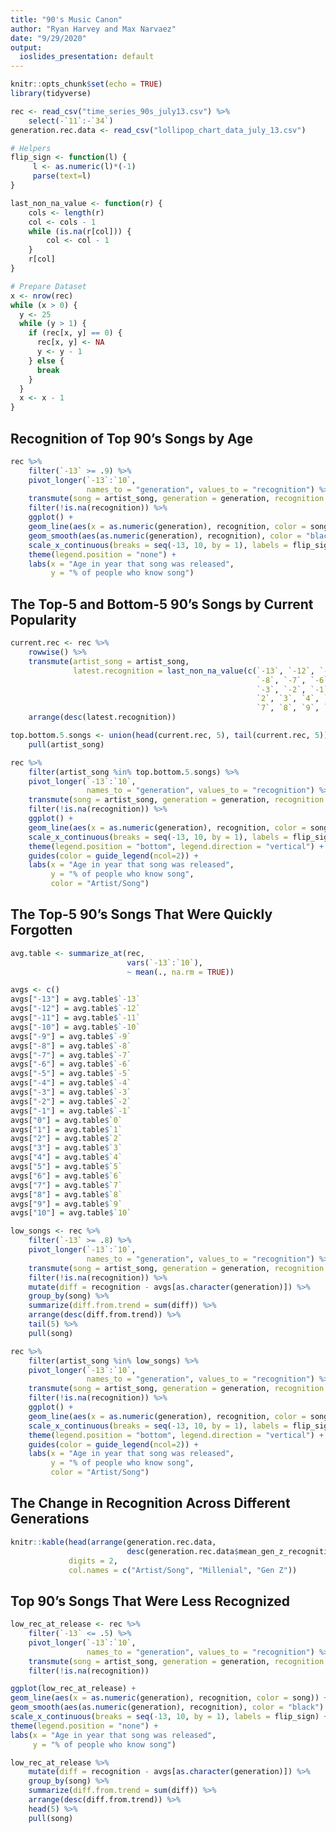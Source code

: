 ```yaml
---
title: "90's Music Canon"
author: "Ryan Harvey and Max Narvaez"
date: "9/29/2020"
output:
  ioslides_presentation: default
---
```


```r
knitr::opts_chunk$set(echo = TRUE)
library(tidyverse)

rec <- read_csv("time_series_90s_july13.csv") %>%
    select(-`11`:-`34`)
generation.rec.data <- read_csv("lollipop_chart_data_july_13.csv")

# Helpers
flip_sign <- function(l) {
     l <- as.numeric(l)*(-1)
     parse(text=l)
}

last_non_na_value <- function(r) {
    cols <- length(r)
    col <- cols - 1
    while (is.na(r[col])) {
        col <- col - 1
    }
    r[col]
}

# Prepare Dataset
x <- nrow(rec)
while (x > 0) {
  y <- 25
  while (y > 1) {
    if (rec[x, y] == 0) {
      rec[x, y] <- NA
      y <- y - 1
    } else {
      break
    }
  }
  x <- x - 1
}
```

## Recognition of Top 90's Songs by Age

```r
rec %>%
    filter(`-13` >= .9) %>%
    pivot_longer(`-13`:`10`,
                 names_to = "generation", values_to = "recognition") %>%
    transmute(song = artist_song, generation = generation, recognition = recognition) %>%
    filter(!is.na(recognition)) %>%
    ggplot() +
    geom_line(aes(x = as.numeric(generation), recognition, color = song)) +
    geom_smooth(aes(as.numeric(generation), recognition), color = "black") +
    scale_x_continuous(breaks = seq(-13, 10, by = 1), labels = flip_sign) +
    theme(legend.position = "none") +
    labs(x = "Age in year that song was released",
         y = "% of people who know song")
```

## The Top-5 and Bottom-5 90's Songs by Current Popularity

```r
current.rec <- rec %>%
    rowwise() %>%
    transmute(artist_song = artist_song,
              latest.recognition = last_non_na_value(c(`-13`, `-12`, `-11`, `-10`, `-9`, 
                                                       `-8`, `-7`, `-6`, `-5`, `-4`,
                                                       `-3`, `-2`, `-1`, `0`, `1`,
                                                       `2`, `3`, `4`, `5`, `6`,
                                                       `7`, `8`, `9`, `10`))) %>%
    arrange(desc(latest.recognition))

top.bottom.5.songs <- union(head(current.rec, 5), tail(current.rec, 5)) %>%
    pull(artist_song)

rec %>%
    filter(artist_song %in% top.bottom.5.songs) %>%
    pivot_longer(`-13`:`10`,
                 names_to = "generation", values_to = "recognition") %>%
    transmute(song = artist_song, generation = generation, recognition = recognition) %>%
    filter(!is.na(recognition)) %>%
    ggplot() +
    geom_line(aes(x = as.numeric(generation), recognition, color = song)) +
    scale_x_continuous(breaks = seq(-13, 10, by = 1), labels = flip_sign) +
    theme(legend.position = "bottom", legend.direction = "vertical") +
    guides(color = guide_legend(ncol=2)) +
    labs(x = "Age in year that song was released",
         y = "% of people who know song",
         color = "Artist/Song")
```

## The Top-5 90's Songs That Were Quickly Forgotten

```r
avg.table <- summarize_at(rec,
                          vars(`-13`:`10`),
                          ~ mean(., na.rm = TRUE))

avgs <- c()
avgs["-13"] = avg.table$`-13`
avgs["-12"] = avg.table$`-12`
avgs["-11"] = avg.table$`-11`
avgs["-10"] = avg.table$`-10`
avgs["-9"] = avg.table$`-9`
avgs["-8"] = avg.table$`-8`
avgs["-7"] = avg.table$`-7`
avgs["-6"] = avg.table$`-6`
avgs["-5"] = avg.table$`-5`
avgs["-4"] = avg.table$`-4`
avgs["-3"] = avg.table$`-3`
avgs["-2"] = avg.table$`-2`
avgs["-1"] = avg.table$`-1`
avgs["0"] = avg.table$`0`
avgs["1"] = avg.table$`1`
avgs["2"] = avg.table$`2`
avgs["3"] = avg.table$`3`
avgs["4"] = avg.table$`4`
avgs["5"] = avg.table$`5`
avgs["6"] = avg.table$`6`
avgs["7"] = avg.table$`7`
avgs["8"] = avg.table$`8`
avgs["9"] = avg.table$`9`
avgs["10"] = avg.table$`10`

low_songs <- rec %>%
    filter(`-13` >= .8) %>%
    pivot_longer(`-13`:`10`,
                 names_to = "generation", values_to = "recognition") %>%
    transmute(song = artist_song, generation = generation, recognition = recognition) %>%
    filter(!is.na(recognition)) %>%
    mutate(diff = recognition - avgs[as.character(generation)]) %>%
    group_by(song) %>%
    summarize(diff.from.trend = sum(diff)) %>%
    arrange(desc(diff.from.trend)) %>%
    tail(5) %>%
    pull(song)

rec %>%
    filter(artist_song %in% low_songs) %>%
    pivot_longer(`-13`:`10`,
                 names_to = "generation", values_to = "recognition") %>%
    transmute(song = artist_song, generation = generation, recognition = recognition) %>%
    filter(!is.na(recognition)) %>%
    ggplot() +
    geom_line(aes(x = as.numeric(generation), recognition, color = song)) +
    scale_x_continuous(breaks = seq(-13, 10, by = 1), labels = flip_sign) +
    theme(legend.position = "bottom", legend.direction = "vertical") +
    guides(color = guide_legend(ncol=2)) +
    labs(x = "Age in year that song was released",
         y = "% of people who know song",
         color = "Artist/Song")
```


## The Change in Recognition Across Different Generations

```r
knitr::kable(head(arrange(generation.rec.data, 
                          desc(generation.rec.data$mean_gen_z_recognition)), 50),
             digits = 2,
             col.names = c("Artist/Song", "Millenial", "Gen Z"))
```

## Top 90's Songs That Were Less Recognized 

```r
low_rec_at_release <- rec %>%
    filter(`-13` <= .5) %>%
    pivot_longer(`-13`:`10`,
                 names_to = "generation", values_to = "recognition") %>%
    transmute(song = artist_song, generation = generation, recognition = recognition) %>%
    filter(!is.na(recognition))

ggplot(low_rec_at_release) +
geom_line(aes(x = as.numeric(generation), recognition, color = song)) +
geom_smooth(aes(as.numeric(generation), recognition), color = "black") +
scale_x_continuous(breaks = seq(-13, 10, by = 1), labels = flip_sign) +
theme(legend.position = "none") +
labs(x = "Age in year that song was released",
     y = "% of people who know song")

low_rec_at_release %>%
    mutate(diff = recognition - avgs[as.character(generation)]) %>%
    group_by(song) %>%
    summarize(diff.from.trend = sum(diff)) %>%
    arrange(desc(diff.from.trend)) %>%
    head(5) %>%
    pull(song)
```


